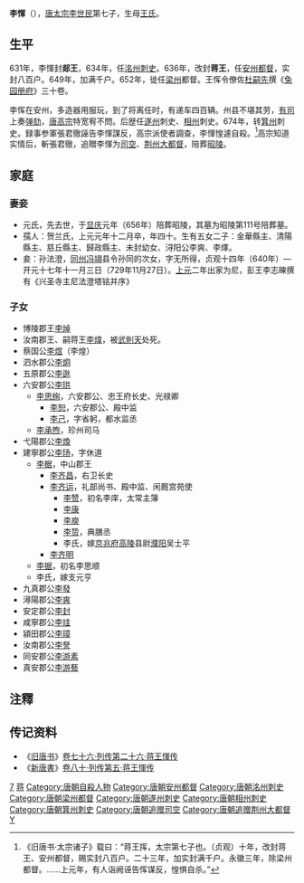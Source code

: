 '''李惲'''（{{bd|620年代|？|674年|catIdx=L}}），[[唐太宗|唐太宗李世民]]第七子，生母[[王氏_(唐太宗)|王氏]]。

== 生平 ==
631年，李惲封'''郯王'''，634年，任[[洺州|洺州]][[刺史|刺史]]。636年，改封'''蒋王'''，任[[安州_(西魏)|安州]][[都督|都督]]，实封八百户。649年，加满千户。652年，徙任[[梁州|梁州]]都督。王恽令僚佐[[杜嗣先|杜嗣先]]撰《[[兔园册府|兔园册府]]》三十卷。

李恽在安州，多造器用服玩，到了将离任时，有递车四百辆。州县不堪其劳，[[有司|有司]]上奏[[弹劾|弹劾]]，[[唐高宗|唐高宗]]特宽宥不問。后歴任[[遂州|遂州]]刺史、[[相州_(中國)|相州]]刺史。674年，转[[箕州|箕州]]刺史。録事参軍張君徹誣告李惲謀反，高宗派使者調查，李惲惶遽自殺。<ref>《旧唐书·太宗诸子》载曰：“蒋王挥，太宗第七子也。（贞观）十年，改封蒋王、安州都督，赐实封八百户。二十三年，加实封满千户。永徽三年，除梁州都督。……上元年，有人诣阙诬告恽谋反，惶惧自杀。”</ref>高宗知道实情后，斬張君徹，追贈李惲为[[司空|司空]]、[[荆州_(古代)|荆州]][[大都督|大都督]]，陪葬[[唐昭陵|昭陵]]。

== 家庭 ==
===妻妾===
*元氏，先去世，于[[显庆|显庆]]元年（656年）陪葬昭陵，其墓为昭陵第111号陪葬墓。
*孺人：贺兰氏，上元元年十二月卒，年四十。生有五女二子：金華縣主、清陽縣主、慈丘縣主、歸政縣主、未封幼女、浔阳公李爽、李燡。
*妾：孙法澄，[[同州|同州]][[冯翊县|冯翊]]县令孙同的次女，字无所得，贞观十四年（640年）—开元十七年十一月三日（729年11月27日）。[[上元_(唐高宗)|上元]]二年出家为尼，彭王李志暕撰有《兴圣寺主尼法澄塔铭并序》

===子女===
*博陵郡王[[李焯|李焯]]
*汝南郡王、嗣蒋王[[李煒|李煒]]，被[[武則天|武則天]]处死。
*蔡国公[[李煜|李煜]]（李煌）
*泗水郡公[[李炯|李炯]]
*五原郡公[[李逖|李逖]]
*六安郡公[[李珙|李珙]]
**[[李思绚|李思绚]]，六安郡公、忠王府长史、光禄卿
***[[李恕|李恕]]，六安郡公、殿中监
***[[李己|李己]]，字省躬，都水监丞
**[[李承煦|李承煦]]，珍州司马
*弋陽郡公[[李煥|李煥]]
*建寧郡公[[李玚|李玚]]，字休道
**[[李椐|李椐]]，中山郡王
***[[李齐昌|李齐昌]]，右卫长史
***[[李齐运|李齐运]]，礼部尚书、殿中监、闲厩宫苑使
****[[李赞|李赞]]，初名李庠，太常主簿
****[[李康|李康]]
****[[李庾|李庾]]
****[[李贽|李贽]]，典膳丞
****李氏，嫁[[京兆府|京兆府]][[高陵县|高陵]]县尉[[濮阳|濮阳]]吴士平
***[[李齐明|李齐明]]
**[[李据|李据]]，初名李思顺
**李氏，嫁支元亨
*九真郡公[[李發|李發]]
*潯陽郡公[[李爽|李爽]]
*安定郡公[[李封|李封]]
*咸寧郡公[[李珪|李珪]]
*潁田郡公[[李璋|李璋]]
*汝南郡公[[李詧|李詧]]
*同安郡公[[李游素|李游素]]
*真安郡公[[李游藝|李游藝]]

==注釋==
{{reflist}}

== 传记资料 ==

*《[[旧唐书|旧唐书]]》[[s:旧唐书/卷76|卷七十六·列传第二十六·蒋王惲传]] 
*《[[新唐書|新唐書]]》[[s:新唐书/卷80|卷八十·列传第五·蒋王惲传]] 

{{DEFAULTSORT:L}}
[[Category:唐太宗皇子|7]]
[[Category:唐朝宗室国王|蒋]]
[[Category:唐朝自殺人物|Category:唐朝自殺人物]]
[[Category:唐朝安州都督|Category:唐朝安州都督]]
[[Category:唐朝洺州刺史|Category:唐朝洺州刺史]]
[[Category:唐朝梁州都督|Category:唐朝梁州都督]]
[[Category:唐朝遂州刺史|Category:唐朝遂州刺史]]
[[Category:唐朝相州刺史|Category:唐朝相州刺史]]
[[Category:唐朝箕州刺史|Category:唐朝箕州刺史]]
[[Category:唐朝追赠司空|Category:唐朝追赠司空]]
[[Category:唐朝追赠荆州大都督|Category:唐朝追赠荆州大都督]]
[[Category:李姓|Y]]